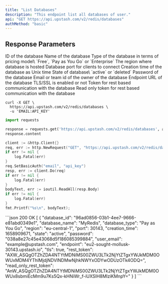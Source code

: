 ```yaml
---
title: "List Databases"
description: "This endpoint list all databases of user."
api: "GET https://api.upstash.com/v2/redis/databases"
authMethod: "basic"
---
```




## Response Parameters

<ResponseField name="database_id" type="string">
ID of the database
</ResponseField>
<ResponseField name="database_name" type="string">
Name of the database
</ResponseField>
<ResponseField name="database_type" type="string">
Type of the database in terms of pricing model\
 `Free`, `Pay as You Go` or `Enterprise`
</ResponseField>
<ResponseField name="region" type="string">
The region where database is hosted
</ResponseField>
<ResponseField name="port" type="int">
Database port for clients to connect
</ResponseField>
<ResponseField name="creation_time" type="int">
Creation time of the database as Unix time
</ResponseField>
<ResponseField name="state" type="string">
State of database\
`active` or `deleted`
</ResponseField>
<ResponseField name="password" type="string">
Password of the database
</ResponseField>
<ResponseField name="user_email" type="string">
Email or team id of the owner of the database
</ResponseField>
<ResponseField name="endpoint" type="string">
Endpoint URL of the database
</ResponseField>
<ResponseField name="tls" type="boolean">
TLS/SSL is enabled or not
</ResponseField>
<ResponseField name="rest_token" type="string">
Token for rest based communication with the database
</ResponseField>
<ResponseField name="read_only_rest_token" type="string">
Read only token for rest based communication with the database
</ResponseField>

<RequestExample>

```shell curl
curl -X GET \
  https://api.upstash.com/v2/redis/databases \
  -u 'EMAIL:API_KEY'
```

```python Python
import requests

response = requests.get('https://api.upstash.com/v2/redis/databases', auth=('EMAIL', 'API_KEY'))
response.content
```

```go Go
client := &http.Client{}
req, err := http.NewRequest("GET", "https://api.upstash.com/v2/redis/databases", nil)
if err != nil {
    log.Fatal(err)
}
req.SetBasicAuth("email", "api_key")
resp, err := client.Do(req)
if err != nil {
    log.Fatal(err)
}
bodyText, err := ioutil.ReadAll(resp.Body)
if err != nil {
    log.Fatal(err)
}
fmt.Printf("%s\n", bodyText);
```

</RequestExample>

<ResponseExample>
```json 200 OK
[
    {
        "database_id": "96ad0856-03b1-4ee7-9666-e81abd0349e1",
        "database_name": "MyRedis",
        "database_type": "Pay as You Go",
        "region": "eu-central-1",
        "port": 30143,
        "creation_time": 1658909671,
        "state": "active",
        "password": "038a8e27c45e43068d5f186085399884",
        "user_email": "example@upstash.com",
        "endpoint": "eu2-sought-mollusk-30143.upstash.io",
        "tls": true,
        "rest_token": "AXW_ASQgOTZhZDA4NTYtMDNiMS00ZWU3LTk2NjYtZTgxYWJkMDM0OWUxMDM4YThlMjdjNDVlNDMwNjhkNWYxODYwODUzOTk4ODQ=",
        "read_only_rest_token": "AnW_ASQgOTZhZDA4NTYtMDNiMS00ZWU3LTk2NjYtZTgxYWJkMDM0OWUx8sbmiEcMm9u7Ks5Qx-kHNiWr_f-iUXSIH8MlziKMnpY="
    }
]
```
</ResponseExample>
